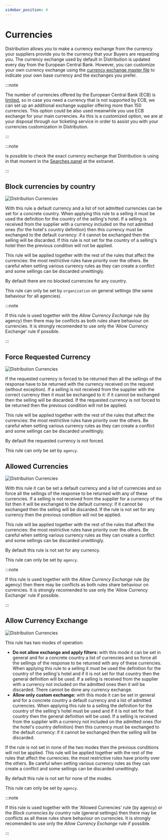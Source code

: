```yaml
---
sidebar_position: 4
---
```


# Currencies

Distribution allows you to make a currency exchange from the currency your suppliers provide you to the currency that your Buyers are requesting you. The currency exchange used by default in Distribution is updated every day from the European Central Bank. However, you can customize your own currency exchange using the [currency exchange master file](/docs/apps/distribution/files/master-files/currencies/) to indicate your own base currency and the exchanges you prefer.

:::note

The number of currencies offered by the European Central Bank (ECB) is [limited](https://www.ecb.europa.eu/stats/policy_and_exchange_rates/euro_reference_exchange_rates/html/index.en.html), so in case you need a currency that is not supported by ECB, we can set up an additional exchange supplier offering more than 150 currencies. This option could be also used meanwhile you use ECB exchange for your main currencies. As this is a customized option, we are at your disposal through our ticketing service in order to assist you with your currencies customization in Distribution.

:::

:::note

Is possible to check the exact currency exchange that Distribution is using in that moment in the [Searches panel](#) at the extranet.

:::

## Block currencies by country

![Distribution Currencies](https://storage.travelgate.com/docs/distribution_configuration-currencies1.jpg)

With this rule a default currency and a list of not admitted currencies can be set for a concrete country. When applying this rule to a selling it must be used the definition for the country of the selling's hotel. If a selling is received from the supplier with a currency included on the not admitted ones (for the hotel's country definition) then this currency must be exchanged to the default currency: if it cannot be exchanged then the selling will be discarded. If this rule is not set for the country of a selling's hotel then the previous condition will not be applied.

This rule will be applied together with the rest of the rules that affect the currencies: the most restrictive rules have priority over the others. Be careful when setting various currency rules as they can create a conflict and some sellings can be discarded unwittingly.

By default there are no blocked currencies for any country.

This rule can only be set by `organization` on general settings (the same behaviour for all agencies).

:::note

If this rule is used together with the *Allow Currency Exchange* rule (by agency) then there may be conflicts as both rules share behaviour on currencies. It is strongly recomended to use only the 'Allow Currency Exchange' rule if possible.

:::

## Force Requested Currency

![Distribution Currencies](https://storage.travelgate.com/docs/distribution_configuration-currencies2.jpg)

If the requested currency is forced to be returned then all the sellings of the response have to be returned with the currency received on the request (without exception). If a selling is not received from the supplier with the correct currency then it must be exchanged to it: if it cannot be exchanged then the selling will be discarded. If the requested currency is not forced to be returned then the previous condition will not be applied.

This rule will be applied together with the rest of the rules that affect the currencies: the most restrictive rules have priority over the others. Be careful when setting various currency rules as they can create a conflict and some sellings can be discarded unwittingly.

By default the requested currency is not forced.

This rule can only be set by `agency`.

## Allowed Currencies

![Distribution Currencies](https://storage.travelgate.com/docs/distribution_configuration-currencies3.jpg)

With this rule it can be set a default currency and a list of currencies and so force all the sellings of the response to be returned with any of these currencies. If a selling is not received from the supplier for a currency of the list then it will be exchanged to the default currency: if it cannot be exchanged then the selling will be discarded. If the rule is not set for any currency then the previous condition will not be applied.

This rule will be applied together with the rest of the rules that affect the currencies: the most restrictive rules have priority over the others. Be careful when setting various currency rules as they can create a conflict and some sellings can be discarded unwittingly.

By default this rule is not set for any currency.

This rule can only be set by `agency`.

:::note

If this rule is used together with the *Allow Currency Exchange* rule (by agency) then there may be conflicts as both rules share behaviour on currencies. It is strongly recomended to use only the 'Allow Currency Exchange' rule if possible.

:::

## Allow Currency Exchange

![Distribution Currencies](https://storage.travelgate.com/docs/distribution_configuration-currencies4.jpg)

This rule has two modes of operation:

* **Do not allow exchange and apply filters:** with this mode it can be set in general and for a concrete country a list of currencies and so force all the sellings of the response to be returned with any of these currencies. When applying this rule to a selling it must be used the definition for the country of the selling's hotel and if it is not set for that country then the general definition will be used. If a selling is received from the supplier with a currency not included on the admitted ones then it will be discarded. There cannot be done any currency exchange.
* **Allow only custom exchange:** with this mode it can be set in general and for a concrete country a default currency and a list of admitted currencies. When applying this rule to a selling the definition for the country of the selling's hotel must be used and if it is not set for that country then the general definition will be used. If a selling is received from the supplier with a currency not included on the admitted ones (for the hotel's country definition) then this currency must be exchanged to the default currency: if it cannot be exchanged then the selling will be discarded.

If the rule is not set in none of the two modes then the previous conditions will not be applied. This rule will be applied together with the rest of the rules that affect the currencies: the most restrictive rules have priority over the others. Be careful when setting various currency rules as they can create a conflict and some sellings can be discarded unwittingly.

By default this rule is not set for none of the modes.

This rule can only be set by `agency`.

:::note

If this rule is used together with the 'Allowed Currencies' rule (by agency) or the *Block currencies by country* rule (general settings) then there may be conflicts as all these rules share behaviour on currencies. It is strongly recomended to use only the *Allow Currency Exchange* rule if possible.

:::
